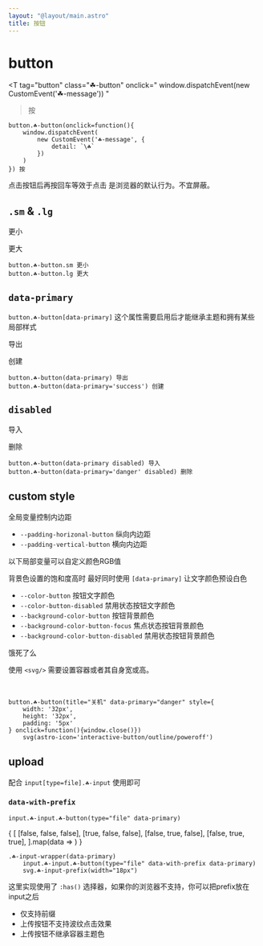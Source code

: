 ```yaml
---
layout: "@layout/main.astro"
title: 按钮
---
```




# button

<T
    tag="button"
    class="☘-button"
    onclick="
        window.dispatchEvent(new CustomEvent('☘-message'))
    "
>按</T>

```pug
button.☘-button(onclick=function(){
    window.dispatchEvent(
        new CustomEvent('☘-message', { 
            detail: `\☘`
        })
    )
}) 按
```

点击按钮后再按回车等效于点击 是浏览器的默认行为。不宜屏蔽。


## `.sm` & `.lg`

<T tag="button" class="☘-button sm">更小</T>

<T tag="button" class="☘-button lg">更大</T>

```pug
button.☘-button.sm 更小
button.☘-button.lg 更大
```

## `data-primary`

`button.☘-button[data-primary]` 这个属性需要启用后才能继承主题和拥有某些局部样式

<T tag="button" class="☘-button" data-primary>导出</T>

<T tag="button" class="☘-button" data-primary='success'>创建</T>

```pug
button.☘-button(data-primary) 导出
button.☘-button(data-primary='success') 创建
```


## `disabled`

<T tag="button" class="☘-button" disabled>导入</T>

<T tag="button" class="☘-button" data-primary="danger" disabled>删除</T>

```pug
button.☘-button(data-primary disabled) 导入
button.☘-button(data-primary='danger' disabled) 删除
```

## custom style

全局变量控制内边距

- `--padding-horizonal-button` 纵向内边距
- `--padding-vertical-button` 横向内边距

以下局部变量可以自定义颜色RGB值

背景色设置的饱和度高时 最好同时使用 `[data-primary]` 让文字颜色预设白色

- `--color-button` 按钮文字颜色
- `--color-button-disabled` 禁用状态按钮文字颜色
- `--background-color-button` 按钮背景颜色
- `--background-color-button-focus` 焦点状态按钮背景颜色
- `--background-color-button-disabled` 禁用状态按钮背景颜色

<T tag="button" class="☘-button" data-primary style="
    --background-color-button: var(--blue-5);
    --background-color-button-focus: var(--blue-6);
    --background-color-button-disabled: var(--blue-2);
">饿死了么</T>
        

使用 `<svg/>` 需要设置容器或者其自身宽或高。

<T
    tag="button"
    title="关机"
    class="☘-button"
    style="
        width: 32px;
        height: 32px;
        padding: 5px;
    "
    data-primary="danger"
    onclick="window.close()">
    <Icon name="interactive-button/outline/poweroff"/>
</T>

```pug
button.☘-button(title="关机" data-primary="danger" style={
    width: '32px',
    height: '32px',
    padding: '5px'
} onclick=function(){window.close()})
    svg(astro-icon='interactive-button/outline/poweroff')
```

## upload

配合 `input[type=file].☘-input` 使用即可

<T
    tag="input"
    class="☘-button ☘-input"
    title="upload"
    data-primary
    type='file'
/>

### `data-with-prefix`

```pug
input.☘-input.☘-button(type="file" data-primary)
```

<Grid inline>
{
    [
        [false, false, false],
        [true, false, false],
        [false, true, false],
        [false, true, true],
    ].map(data => 
        <T class="☘-input-wrapper" data-primary={data[0]}>
            <T
                tag="input"
                class="☘-button ☘-input"
                title="upload"
                data-with-prefix
                data-primary={data[1]}
                type='file'
                disabled={data[2]}
            />
            <Icon 
                class={escape('☘-input-prefix')}
                name="interactive-button/outline/upload"
                width="18px"
            />
        </T>
    )
}
</Grid>

```pug
.☘-input-wrapper(data-primary)
    input.☘-input.☘-button(type="file" data-with-prefix data-primary)
    svg.☘-input-prefix(width="18px")
```

这里实现使用了 `:has()` 选择器，如果你的浏览器不支持，你可以把prefix放在input之后

- 仅支持前缀
- 上传按钮不支持波纹点击效果
- 上传按钮不继承容器主题色
